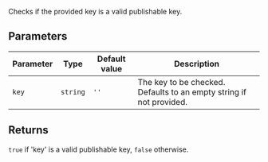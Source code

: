 Checks if the provided key is a valid publishable key.

## Parameters

| Parameter | Type | Default value | Description |
| ------ | ------ | ------ | ------ |
| `key` | `string` | `''` | The key to be checked. Defaults to an empty string if not provided. |

## Returns

`true` if 'key' is a valid publishable key, `false` otherwise.
